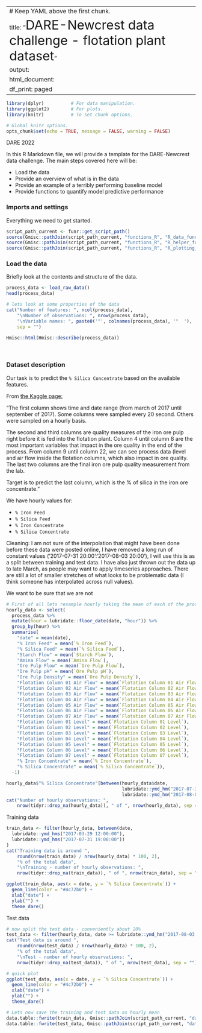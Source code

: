 
---
# Keep YAML above the first chunk.
title: "<span style='font-size: 34px'>DARE-Newcrest data challenge - flotation plant dataset</span>"
output:
  html_document:
    df_print: paged
---

```r

library(dplyr)          # For data manipulation.
library(ggplot2)        # For plots.
library(knitr)          # To set chunk options.

# Global knitr options.
opts_chunk$set(echo = TRUE, message = FALSE, warning = FALSE)

```

DARE 2022

In this R Markdown file, we will provide a template for the DARE-Newcrest data challenge. The main steps covered here will be:

- Load the data
- Provide an overview of what is in the data
- Provide an example of a terribly performing baseline model
- Provide functions to quantify model predictive performance

### Imports and settings
Everything we need to get started.

```r

script_path_current <- funr::get_script_path()
source(Gmisc::pathJoin(script_path_current, "functions_R", "R_data_functions.R"), local = knitr::knit_global())
source(Gmisc::pathJoin(script_path_current, "functions_R", "R_helper_functions.R"), local = knitr::knit_global())
source(Gmisc::pathJoin(script_path_current, "functions_R", "R_plotting_functions.R"), local = knitr::knit_global())

```

### Load the data
Briefly look at the contents and structure of the data.

```r

process_data <- load_raw_data()
head(process_data)

```

```r

# lets look at some properties of the data 
cat("Number of features: ", ncol(process_data),
    "\nNumber of observations: ", nrow(process_data),
    "\nVariable names: ", paste0('"', colnames(process_data), '"  '),
    sep = "")

Hmisc::html(Hmisc::describe(process_data))

```
\

### Dataset description
Our task is to predict the `% Silica Concentrate` based on the available features.

From <a href="https://www.kaggle.com/datasets/edumagalhaes/quality-prediction-in-a-mining-process?datasetId=6294&sortBy=voteCount">the Kaggle page:</a>

"The first column shows time and date range (from march of 2017 until september of 2017). Some columns were sampled every 20 second. Others were sampled on a hourly basis.

The second and third columns are quality measures of the iron ore pulp right before it is fed into the flotation plant. Column 4 until column 8 are the most important variables that impact in the ore quality in the end of the process. From column 9 until column 22, we can see process data (level and air flow inside the flotation columns, which also impact in ore quality. The last two columns are the final iron ore pulp quality measurement from the lab.

Target is to predict the last column, which is the % of silica in the iron ore concentrate."

We have hourly values for:

- `% Iron Feed`
- `% Silica Feed`
- `% Iron Concentrate`
- `% Silica Concentrate`

Cleaning: I am not sure of the interpolation that might have been done before these data were posted online, I have removed a long run of constant values ('2017-07-31 20:00':'2017-08-03 20:00'), I will use this is as a split between training and test data. I have also just thrown out the data up to late March, as people may want to apply timeseries approaches. There are still a lot of smaller stretches of what looks to be problematic data (I think someone has interpolated across null values).

We want to be sure that we are not

```r

# First of all lets resample hourly taking the mean of each of the process variables
hourly_data <- select(
  process_data %>%
  mutate(hour = lubridate::floor_date(date, "hour")) %>%
  group_by(hour) %>%
  summarise(
    "date" = mean(date),
    "% Iron Feed" = mean(`% Iron Feed`),
    "% Silica Feed" = mean(`% Silica Feed`),
    "Starch Flow" = mean(`Starch Flow`),
    "Amina Flow" = mean(`Amina Flow`),
    "Ore Pulp Flow" = mean(`Ore Pulp Flow`),
    "Ore Pulp pH" = mean(`Ore Pulp pH`),
    "Ore Pulp Density" = mean(`Ore Pulp Density`),
    "Flotation Column 01 Air Flow" = mean(`Flotation Column 01 Air Flow`),
    "Flotation Column 02 Air Flow" = mean(`Flotation Column 02 Air Flow`),
    "Flotation Column 03 Air Flow" = mean(`Flotation Column 03 Air Flow`),
    "Flotation Column 04 Air Flow" = mean(`Flotation Column 04 Air Flow`),
    "Flotation Column 05 Air Flow" = mean(`Flotation Column 05 Air Flow`),
    "Flotation Column 06 Air Flow" = mean(`Flotation Column 06 Air Flow`),
    "Flotation Column 07 Air Flow" = mean(`Flotation Column 07 Air Flow`),
    "Flotation Column 01 Level" = mean(`Flotation Column 01 Level`),
    "Flotation Column 02 Level" = mean(`Flotation Column 02 Level`),
    "Flotation Column 03 Level" = mean(`Flotation Column 03 Level`),
    "Flotation Column 04 Level" = mean(`Flotation Column 04 Level`),
    "Flotation Column 05 Level" = mean(`Flotation Column 05 Level`),  
    "Flotation Column 06 Level" = mean(`Flotation Column 06 Level`),
    "Flotation Column 07 Level" = mean(`Flotation Column 07 Level`),
    "% Iron Concentrate" = mean(`% Iron Concentrate`),
    "% Silica Concentrate" = mean(`% Silica Concentrate`)),
  -1)

hourly_data$"% Silica Concentrate"[between(hourly_data$date,
                                           lubridate::ymd_hm("2017-07-31 20:00"),
                                           lubridate::ymd_hm("2017-08-03 20:00"))] <- NA
cat("Number of hourly observations: ",
    nrow(tidyr::drop_na(hourly_data)), " of ", nrow(hourly_data), sep = "")

```

Training data

```r

train_data <- filter(hourly_data, between(date,
  lubridate::ymd_hms("2017-03-29 12:00:00"),
  lubridate::ymd_hms("2017-07-31 19:00:00"))
)
cat("Training data is around ",
    round(nrow(train_data) / nrow(hourly_data) * 100, 2),
    "% of the total data",
    "\nTraining - number of hourly observations: ",
    nrow(tidyr::drop_na(train_data)), " of ", nrow(train_data), sep = "")

ggplot(train_data, aes(x = date, y = `% Silica Concentrate`)) +
  geom_line(color = "#4c72b0") +
  xlab("date") +
  ylab("") +
  theme_dare()

```

Test data

```r

# now split the test data - conveniently about 20%
test_data <- filter(hourly_data, date >= lubridate::ymd_hm("2017-08-03 21:00"))
cat("Test data is around ",
    round(nrow(test_data) / nrow(hourly_data) * 100, 2),
    "% of the total data",
    "\nTest - number of hourly observations: ",
    nrow(tidyr::drop_na(test_data)), " of ", nrow(test_data), sep = "")

# quick plot
ggplot(test_data, aes(x = date, y = `% Silica Concentrate`)) +
  geom_line(color = "#4c72b0") +
  xlab("date") +
  ylab("") +
  theme_dare()

```

```r

# Lets now save the training and test data as hourly mean
data.table::fwrite(train_data, Gmisc::pathJoin(script_path_current, "data", "hourly_train_data_R.csv"))
data.table::fwrite(test_data, Gmisc::pathJoin(script_path_current, "data", "hourly_test_data_R.csv"))

```
\
